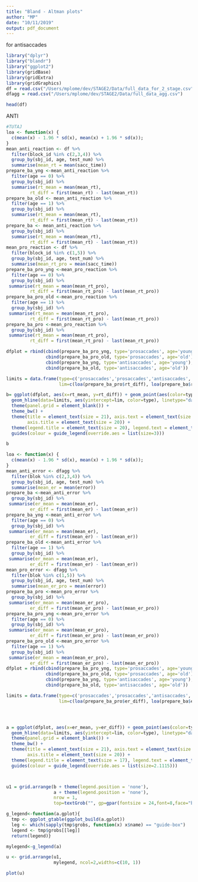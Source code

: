 ```yaml
---
title: "Bland - Altman plots"
author: "MP"
date: "10/11/2019"
output: pdf_document
---
```

for antisaccades
```r
library("dplyr")
library("blandr")
library("ggplot2")
library(gridBase)
library(gridExtra)
library(gridGraphics)
df = read.csv("/Users/mplome/dev/STAGE2/Data/full_data_for_2_stage.csv")
dfagg = read.csv("/Users/mplome/dev/STAGE2/Data/full_data_agg.csv")

head(df)
```
ANTI
```r
#TUTAJ
loa <- function(x) {
  c(mean(x) - 1.96 * sd(x), mean(x) + 1.96 * sd(x));
}
mean_anti_reaction <- df %>% 
  filter(block_id %in% c(2,3,4)) %>%
  group_by(sbj_id, age, test_num) %>%
  summarise(mean_rt = mean(sacc_time))
prepare_ba_yng <-mean_anti_reaction %>%
  filter(age == 0) %>%
  group_by(sbj_id) %>% 
  summarise(rt_mean = mean(mean_rt),
         rt_diff = first(mean_rt) - last(mean_rt))
prepare_ba_old <- mean_anti_reaction %>%
  filter(age == 1) %>%
  group_by(sbj_id) %>% 
  summarise(rt_mean = mean(mean_rt),
         rt_diff = first(mean_rt) - last(mean_rt))
prepare_ba <- mean_anti_reaction %>%
  group_by(sbj_id) %>% 
  summarise(rt_mean = mean(mean_rt),
         rt_diff = first(mean_rt) - last(mean_rt))
mean_pro_reaction <- df %>% 
  filter(block_id %in% c(1,5)) %>%
  group_by(sbj_id, age, test_num) %>%
  summarise(mean_rt_pro = mean(sacc_time))
prepare_ba_pro_yng <-mean_pro_reaction %>%
  filter(age == 0) %>%
  group_by(sbj_id) %>% 
 summarise(rt_mean = mean(mean_rt_pro),
         rt_diff = first(mean_rt_pro) - last(mean_rt_pro))
prepare_ba_pro_old <-mean_pro_reaction %>%
  filter(age == 1) %>%
  group_by(sbj_id) %>% 
 summarise(rt_mean = mean(mean_rt_pro),
         rt_diff = first(mean_rt_pro) - last(mean_rt_pro))
prepare_ba_pro <-mean_pro_reaction %>%
  group_by(sbj_id) %>% 
 summarise(rt_mean = mean(mean_rt_pro),
         rt_diff = first(mean_rt_pro) - last(mean_rt_pro))

dfplot = rbind(cbind(prepare_ba_pro_yng, type='prosaccades', age='young'),
               cbind(prepare_ba_pro_old, type='prosaccades', age='old'),
               cbind(prepare_ba_yng, type='antisaccades', age='young'),
               cbind(prepare_ba_old, type='antisaccades', age='old'))

limits = data.frame(type=c('prosaccades','prosaccades','antisaccades','antisaccades'),
                    lim=c(loa(prepare_ba_pro$rt_diff), loa(prepare_ba$rt_diff)))

b= ggplot(dfplot, aes(x=rt_mean, y=rt_diff)) + geom_point(aes(color=type, shape=age), size=2) +
  geom_hline(data=limits, aes(yintercept=lim, color=type), linetype="dashed")+xlab("mean reaction time (ms)")+ylab("test-retest")+ggtitle("Reaction Time")+ 
  theme(panel.grid = element_blank()) + 
  theme_bw() +
  theme(title = element_text(size = 21), axis.text = element_text(size = 18),
        axis.title = element_text(size = 20)) +
  theme(legend.title = element_text(size = 20), legend.text = element_text(size = 17))+
  guides(colour = guide_legend(override.aes = list(size=3)))

b


```

```r
loa <- function(x) {
  c(mean(x) - 1.96 * sd(x), mean(x) + 1.96 * sd(x));
}
mean_anti_error <- dfagg %>% 
  filter(blok %in% c(2,3,4)) %>%
  group_by(sbj_id, age, test_num) %>%
  summarise(mean_er = mean(error))
prepare_ba <-mean_anti_error %>%
  group_by(sbj_id) %>% 
 summarise(er_mean = mean(mean_er),
         er_diff = first(mean_er) - last(mean_er))
prepare_ba_yng <-mean_anti_error %>%
  filter(age == 0) %>%
  group_by(sbj_id) %>% 
 summarise(er_mean = mean(mean_er),
         er_diff = first(mean_er) - last(mean_er))
prepare_ba_old <-mean_anti_error %>%
  filter(age == 1) %>%
  group_by(sbj_id) %>% 
 summarise(er_mean = mean(mean_er),
         er_diff = first(mean_er) - last(mean_er))
mean_pro_error <- dfagg %>% 
  filter(blok %in% c(1,5)) %>%
  group_by(sbj_id, age, test_num) %>%
  summarise(mean_er_pro = mean(error))
prepare_ba_pro <-mean_pro_error %>%
  group_by(sbj_id) %>% 
 summarise(er_mean = mean(mean_er_pro),
         er_diff = first(mean_er_pro) - last(mean_er_pro))
prepare_ba_pro_yng <-mean_pro_error %>%
  filter(age == 0) %>%
  group_by(sbj_id) %>% 
 summarise(er_mean = mean(mean_er_pro),
         er_diff = first(mean_er_pro) - last(mean_er_pro))
prepare_ba_pro_old <-mean_pro_error %>%
  filter(age == 1) %>%
  group_by(sbj_id) %>% 
 summarise(er_mean = mean(mean_er_pro),
         er_diff = first(mean_er_pro) - last(mean_er_pro))
dfplot = rbind(cbind(prepare_ba_pro_yng, type='prosaccades', age='young'),
               cbind(prepare_ba_pro_old, type='prosaccades', age='old'),
               cbind(prepare_ba_yng, type='antisaccades', age='young'),
               cbind(prepare_ba_old, type='antisaccades', age='old'))

limits = data.frame(type=c('prosaccades','prosaccades','antisaccades','antisaccades'),
                    lim=c(loa(prepare_ba_pro$er_diff), loa(prepare_ba$er_diff)))




a = ggplot(dfplot, aes(x=er_mean, y=er_diff)) + geom_point(aes(color=type, shape=age), size=2) +
  geom_hline(data=limits, aes(yintercept=lim, color=type), linetype="dashed")+xlab( "mean error rate (%)")+ylab("test-retest")+ggtitle("Error Rate") +
  theme(panel.grid = element_blank()) + 
  theme_bw() +
  theme(title = element_text(size = 21), axis.text = element_text(size = 18),
        axis.title = element_text(size = 20)) +
  theme(legend.title = element_text(size = 17), legend.text = element_text(size = 10))+
  guides(colour = guide_legend(override.aes = list(size=2.1115)))



u1 = grid.arrange(b + theme(legend.position = 'none'),
                  a + theme(legend.position = 'none'),
                  nrow = 1,
                  top=textGrob("", gp=gpar(fontsize = 24,font=8,face="bold" )))

g_legend<-function(a.gplot){
  tmp <- ggplot_gtable(ggplot_build(a.gplot))
  leg <- which(sapply(tmp$grobs, function(x) x$name) == "guide-box")
  legend <- tmp$grobs[[leg]]
  return(legend)}

mylegend<-g_legend(a)

u <- grid.arrange(u1,
                  mylegend, ncol=2,widths=c(10, 1))

plot(u)
```
